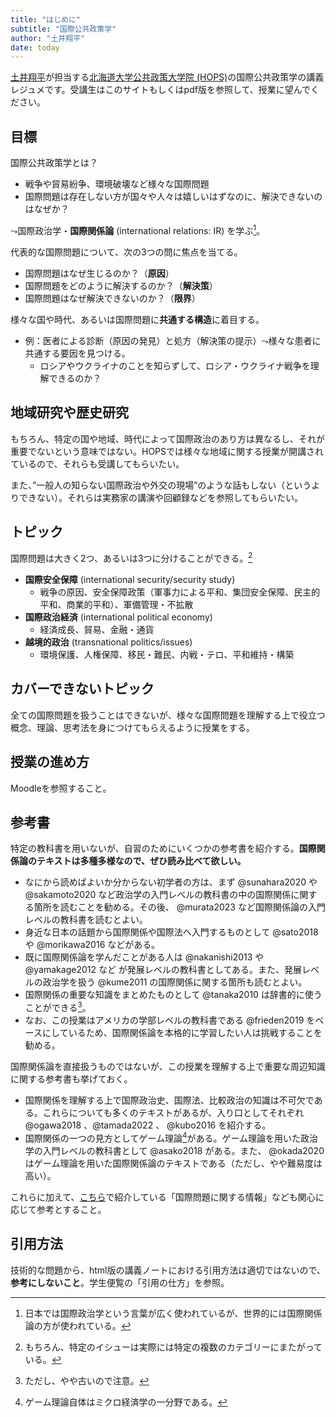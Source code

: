 ```yaml
---
title: "はじめに"
subtitle: "国際公共政策学"
author: "土井翔平"
date: today
---
```


[土井翔平](https://shohei-doi.github.io)が担当する[北海道大学公共政策大学院 (HOPS)](https://www.hops.hokudai.ac.jp/)の国際公共政策学の講義レジュメです。受講生はこのサイトもしくはpdf版を参照して、授業に望んでください。

## 目標

国際公共政策学とは？

- 戦争や貿易紛争、環境破壊など様々な国際問題
- 国際問題は存在しない方が国々や人々は嬉しいはずなのに、解決できないのはなぜか？

$\leadsto$国際政治学・**国際関係論** (international relations: IR) を学ぶ^[日本では国際政治学という言葉が広く使われているが、世界的には国際関係論の方が使われている。]。

代表的な国際問題について、次の3つの問に焦点を当てる。

- 国際問題はなぜ生じるのか？（**原因**）
- 国際問題をどのように解決するのか？（**解決策**）
- 国際問題はなぜ解決できないのか？（**限界**）

様々な国や時代、あるいは国際問題に**共通する構造**に着目する。

- 例：医者による診断（原因の発見）と処方（解決策の提示）$\leadsto$様々な患者に共通する要因を見つける。
    - ロシアやウクライナのことを知らずして、ロシア・ウクライナ戦争を理解できるのか？

:::{.callout-warning}
## 地域研究や歴史研究

もちろん、特定の国や地域、時代によって国際政治のあり方は異なるし、それが重要でないという意味ではない。HOPSでは様々な地域に関する授業が開講されているので、それらも受講してもらいたい。

また、”一般人の知らない国際政治や外交の現場”のような話もしない（というよりできない）。それらは実務家の講演や回顧録などを参照してもらいたい。
:::

## トピック

国際問題は大きく2つ、あるいは3つに分けることができる。^[もちろん、特定のイシューは実際には特定の複数のカテゴリーにまたがっている。]

- **国際安全保障** (international security/security study)
    - 戦争の原因、安全保障政策（軍事力による平和、集団安全保障、民主的平和、商業的平和）、軍備管理・不拡散
- **国際政治経済** (international political economy)
    - 経済成長、貿易、金融・通貨
- **越境的政治** (transnational politics/issues)
    - 環境保護、人権保障、移民・難民、内戦・テロ、平和維持・構築

:::{.callout-warning}
## カバーできないトピック

全ての国際問題を扱うことはできないが、様々な国際問題を理解する上で役立つ概念、理論、思考法を身につけてもらえるように授業をする。
:::

## 授業の進め方

Moodleを参照すること。

## 参考書

特定の教科書を用いないが、自習のためにいくつかの参考書を紹介する。**国際関係論のテキストは多種多様なので、ぜひ読み比べて欲しい。**

- なにから読めばよいか分からない初学者の方は、まず @sunahara2020 や @sakamoto2020 など政治学の入門レベルの教科書の中の国際関係に関する箇所を読むことを勧める。その後、 @murata2023 など国際関係論の入門レベルの教科書を読むとよい。
- 身近な日本の話題から国際関係や国際法へ入門するものとして @sato2018 や @morikawa2016 などがある。
- 既に国際関係論を学んだことがある人は @nakanishi2013 や @yamakage2012 など が発展レベルの教科書としてある。また、発展レベルの政治学を扱う @kume2011 の国際関係に関する箇所も読むとよい。
- 国際関係の重要な知識をまとめたものとして @tanaka2010 は辞書的に使うことができる^[ただし、やや古いので注意。]。
- なお、この授業はアメリカの学部レベルの教科書である @frieden2019 をベースにしているため、国際関係論を本格的に学習したい人は挑戦することを勧める。

国際関係論を直接扱うものではないが、この授業を理解する上で重要な周辺知識に関する参考書も挙げておく。

- 国際関係を理解する上で国際政治史、国際法、比較政治の知識は不可欠である。これらについても多くのテキストがあるが、入り口としてそれぞれ @ogawa2018 、@tamada2022 、 @kubo2016 を紹介する。
- 国際関係の一つの見方としてゲーム理論^[ゲーム理論自体はミクロ経済学の一分野である。]がある。ゲーム理論を用いた政治学の入門レベルの教科書として @asako2018 がある。また、 @okada2020 はゲーム理論を用いた国際関係論のテキストである（ただし、やや難易度は高い）。

これらに加えて、[こちら](https://sdoi.notion.site/bc51220cd2c54100a75981e56123b235)で紹介している「国際問題に関する情報」なども関心に応じて参考とすること。

:::{.callout-warning}
## 引用方法

技術的な問題から、html版の講義ノートにおける引用方法は適切ではないので、**参考にしないこと**。学生便覧の「引用の仕方」を参照。
:::